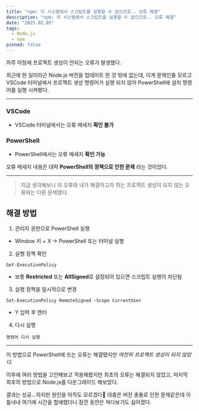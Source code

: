 ```yaml
---
title: "npm: 이 시스템에서 스크립트를 실행할 수 없으므로.. 오류 해결"
description: "npm: 이 시스템에서 스크립트를 실행할 수 없으므로.. 오류 해결"
date: "2025.02.05"
tags:
  - Node.js
  - npm
pinned: false
---
```


하루 아침에 프로젝트 생성이 안되는 오류가 발생했다.

최근에 한 일이라곤 Node.js 버전을 업데이트 한 것 밖에 없는데, 이게 문제인줄 모르고 VSCode 터미널에서 프로젝트 생성 명령어가 실행 되지 않아 PowerShell에 설치 명령어를 실행 시켜봤다.

--- 

### VSCode

- VSCode 터미널에서는 오류 메세지 **확인 불가**

### PowerShell

- PowerShell에서는 오류 메세지 **확인 가능**

오류 메세지 내용은 대략 **PowerShell의 정책으로 인한 문제** 라는 것이었다.

---

> 지금 생각해보니 이 오류와 내가 해결하고자 하는 프로젝트 생성이 되지 않는 오류와는 다른 문제였다.

## 해결 방법

1. 관리자 권한으로 PowerShell 실행

- Window 키 + X -> PowerShell 또는 터미널 실행

2. 실행 정책 확인

```
Get-ExecutionPolicy
```

- 보통 **Restricted** 또는 **AllSigned**로 설정되어 있으면 스크립트 실행이 차단됨

3. 실행 정책을 일시적으로 변경

```
Set-ExecutionPolicy RemoteSigned -Scope CurrentUser
```

- Y 입력 후 엔터

4. 다시 실행

```
명령어 다시 실행
```

---

이 방법으로 PowerShell에 뜨는 오류는 해결됐지만 _여전히 프로젝트 생성이 되지 않았다._

이후에 여러 방법을 고안해보고 적용해봤지만 최초의 오류는 해결되지 않았고, 마지막 최후의 방법으로 Node.js를 다운그레이드 해보았다.

결과는 성공...하지만 원인을 아직도 모르겠다🫠 대충은 버전 충돌로 인한 문제같은데 이틀내내 여기에 시간을 할애했더니 잠깐 동안은 쳐다보기도 싫어졌다.
